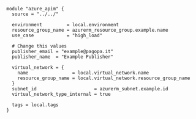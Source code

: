 ```hcl
module "azure_apim" {
  source = "../../"

  environment         = local.environment
  resource_group_name = azurerm_resource_group.example.name
  use_case            = "high_load"

  # Change this values
  publisher_email = "example@pagopa.it"
  publisher_name  = "Example Publisher"

  virtual_network = {
    name                = local.virtual_network.name
    resource_group_name = local.virtual_network.resource_group_name
  }
  subnet_id                     = azurerm_subnet.example.id
  virtual_network_type_internal = true

  tags = local.tags
}
```
